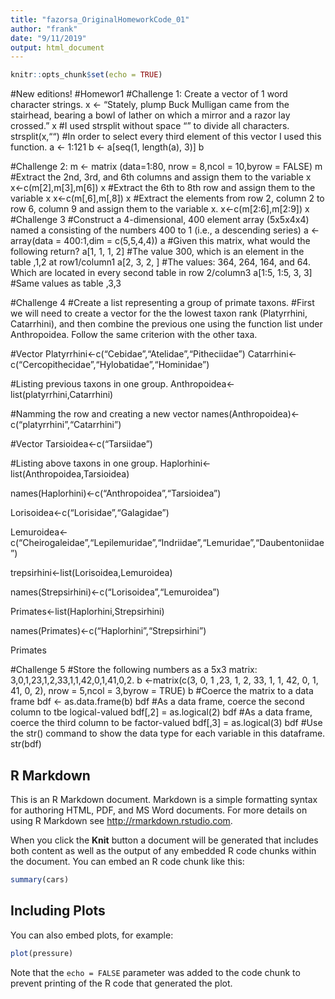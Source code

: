 ```yaml
---
title: "fazorsa_OriginalHomeworkCode_01"
author: "frank"
date: "9/11/2019"
output: html_document
---
```


```r
knitr::opts_chunk$set(echo = TRUE)
```
#New editions!
#Homewor1
#Challenge 1: Create a vector of 1 word character strings.
x <- "Stately, plump Buck Mulligan came from the stairhead, bearing a bowl of lather on which a mirror and a razor lay crossed."
x
#I used strsplit without space "" to divide all characters.
strsplit(x,"")
#In order to select every third element of this vector I used this function.
a <- 1:121
b <- a[seq(1, length(a), 3)]
b

#Challenge 2: 
m <- matrix (data=1:80, nrow = 8,ncol = 10,byrow = FALSE)
m
#Extract the 2nd, 3rd, and 6th columns and assign them to the variable x
x<-c(m[2],m[3],m[6])
x
#Extract the 6th to 8th row and assign them to the variable x
x<-c(m[,6],m[,8])
x
#Extract the elements from row 2, column 2 to row 6, column 9 and assign them to the variable x.
x<-c(m[2:6],m[2:9])
x
#Challenge 3
#Construct a 4-dimensional, 400 element array (5x5x4x4) named a consisting of the numbers 400 to 1 (i.e., a descending series)
a <- array(data = 400:1,dim = c(5,5,4,4))
a
#Given this matrix, what would the following return?
a[1, 1, 1, 2]
#The value 300, which is an element in the table ,1,2 at row1/column1
a[2, 3, 2, ]
#The values: 364, 264, 164, and 64. Which are located in every second table in row 2/column3
a[1:5, 1:5, 3, 3]
#Same values as table ,3,3

#Challenge 4
#Create a list representing a group of primate taxons. 
#First we will need to create a vector for the the lowest taxon rank (Platyrrhini, Catarrhini), and then combine the previous one using the function list under Anthropoidea. Follow the same criterion with the other taxa.

#Vector
Platyrrhini<-c("Cebidae","Atelidae","Pitheciidae")
Catarrhini<-c("Cercopithecidae","Hylobatidae","Hominidae")

#Listing previous taxons in one group.
Anthropoidea<-list(platyrrhini,Catarrhini)

#Namming the row and creating a new vector
names(Anthropoidea)<-c("platyrrhini","Catarrhini")

#Vector
Tarsioidea<-c("Tarsiidae")

#Listing above taxons in one group.
Haplorhini<-list(Anthropoidea,Tarsioidea)

names(Haplorhini)<-c("Anthropoidea","Tarsioidea")

Lorisoidea<-c("Lorisidae","Galagidae")

Lemuroidea<-c("Cheirogaleidae","Lepilemuridae","Indriidae","Lemuridae","Daubentoniidae")

trepsirhini<-list(Lorisoidea,Lemuroidea)

names(Strepsirhini)<-c("Lorisoidea","Lemuroidea")

Primates<-list(Haplorhini,Strepsirhini)

names(Primates)<-c("Haplorhini","Strepsirhini")

Primates

#Challenge 5
#Store the following numbers as a 5x3 matrix: 3,0,1,23,1,2,33,1,1,42,0,1,41,0,2.
b <-matrix(c(3, 0, 1 ,23, 1, 2, 33, 1, 1, 42, 0, 1, 41, 0, 2), nrow = 5,ncol = 3,byrow = TRUE)
b
#Coerce the matrix to a data frame
bdf <- as.data.frame(b)
bdf
#As a data frame, coerce the second column to tbe logical-valued
bdf[,2] = as.logical(2)
bdf
#As a data frame, coerce the third column to be factor-valued
bdf[,3] = as.logical(3)
bdf
#Use the str() command to show the data type for each variable in this dataframe.
str(bdf)


## R Markdown

This is an R Markdown document. Markdown is a simple formatting syntax for authoring HTML, PDF, and MS Word documents. For more details on using R Markdown see <http://rmarkdown.rstudio.com>.

When you click the **Knit** button a document will be generated that includes both content as well as the output of any embedded R code chunks within the document. You can embed an R code chunk like this:

```r
summary(cars)
```

## Including Plots

You can also embed plots, for example:

```r
plot(pressure)
```

Note that the `echo = FALSE` parameter was added to the code chunk to prevent printing of the R code that generated the plot.
